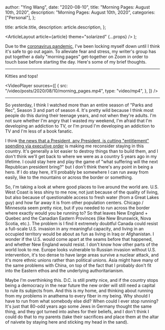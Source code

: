 
  author: "Ying Wang",
  date: "2020-08-10",
  title: "Morning Pages: August 10th, 2020",
  description: "Morning Pages: August 10th, 2020",
  categories: ["Personal"],
};

  title: article.title,
  description: article.description,
};

  <ArticleLayout article={article} theme="solarized" {...props} />
);

Due to the [coronavirus
pandemic](https://en.wikipedia.org/wiki/2019-20_coronavirus_pandemic), I've been
locking myself down until I think it's safe to go out again. To alleviate fear
and stress, my writer's group has put together a daily "morning pages"
get-together on Zoom in order to touch base before starting the day. Here's some
of my brief thoughts.

---

Kitties and tops!

<VideoPlayer
  sources={[
    {
      src: "/video/posts/2020/08/10/morning_pages.mp4",
      type: "video/mp4",
    },
  ]}
/>

---

So yesterday, I think I watched more than an entire season of "Parks and Rec",
Season 3 and part of season 4. It's pretty wild because I think most people do
this during their teenage years, and not when they're adults. I'm not sure
whether I'm angry that I wasted my weekend, I'm afraid that I'm developing an
addiction to TV, or I'm proud I'm developing an addiction to TV and I'm less of
a book fanatic.

I think [the news that a President, any President, is cutting "entitlement"
spending via executive
order](https://boston.cbslocal.com/2020/08/08/coronavirus-donald-trump-executive-order-ayanna-pressley-elizabeth-warren/)
is making me reconsider staying in this country. It's generally a lot easier to
destroy things than to build them, and I don't think we'll get back to where we
were as a country 5 years ago in my lifetime. I could stay here and play the
game of "what suffering will the next Republican president bring?" but I don't
think there's any point in being a hero. If I do stay here, it'll probably be
somewhere I can run away from easily, like to the mountains or across the border
or something.

So, I'm taking a look at where good places to live around the world are. U.S.
West Coast is less shiny to me now, not just because of the quality of living,
but also because of questionable access to fresh water (from a Great Lakes guy)
and how far away it is from other population centers. Chicago / Minnesota seem
pretty nice, but if you needed to run across the border where exactly would you
be running to? So that leaves New England + Quebec and the Canadian Eastern
Provinces (like New Brunswick, Nova Scotia, etc.). The problem is I find it
extremely doubtful Canada could resist a full-scale U.S. invasion in any
meaningful capacity, and living in an occupied territory would be about as fun
as living in Iraq or Afghanistan. I wonder if the U.S. would come apart at the
seams before that happened, and whether New England would resist. I don't know
how other parts of the world look to me. Europe looks vulnerable to Russian
invasion without U.S. intervention, it's too dense to have large areas survive a
nuclear attack, and it's more ethnic unions rather than political unions. Asia
might have many of the same problems with China, on top of the fact that I
probably don't fit into the Eastern ethos and the underlying authoritarianism.

Maybe I'm overthinking this. D.C. is still pretty nice, and if the country stops
being a democracy in the near future the new order will still need a capital to
rule its subjects from. And this is my home, and thinking about running from my
problems in anathema to every fiber in my being. Why should I have to run from
what somebody else did? When could I ever stop running? It's just that 80-odd
years ago some Jews in Germany thought the same thing, and they got turned into
ashes for their beliefs, and I don't think I could do that to my parents (take
their sacrifices and place them at the altar of naivete by staying here and
sticking my head in the sand).
